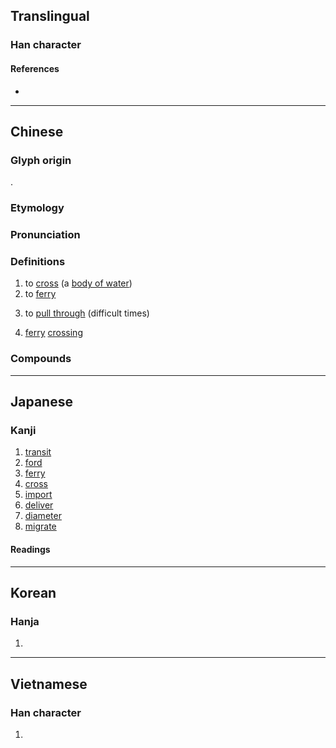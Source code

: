 {{also|疲}}
{{character info/new}}
==Translingual==

===Han character===
{{Han char|rn=85|rad=水|as=09|sn=12|four=30147|canj=EITE|ids=⿰氵度}}

====References====
* {{Han ref|kx=0634.010|dkj=17765|dj=1040.080|hdz=31683.120|uh=6E21|ud=28193|bh=B4E7|bd=46311}}

----

==Chinese==
{{zh-forms}}

===Glyph origin===
{{Han etym}}
{{Han compound|水|alt1=氵|t1=water|度|ls=psc|c1=s|c2=p}}.

===Etymology===
{{rfe|zh|derived from 度?}}

===Pronunciation===
{{zh-pron
|m=dù
|ma=y
|c=dou6
|h=pfs=thu
|mn=tō͘/twv:thō͘
|mc=y
|oc=y
|cat=v,n
}}

===Definitions===
{{zh-hanzi}}

# to [[cross]] (a [[body of water]])
# to [[ferry]]
# {{lb|zh|figurative}} to [[pull through]] (difficult times)
# [[ferry]] [[crossing]]

===Compounds===
{{zh-der|一葦渡江|三豕渡河|中元普渡|偷渡|偷渡客|偷渡黃牛|南渡|古渡|官渡|官渡之戰|岡渡拉|引渡|引渡法|強渡|慈航普渡|截頭渡|搶渡|擺渡|擺渡船|普渡|普渡河|普渡眾生|杯渡|東渡|桃花過渡|桃葉渡|橫渡|泥船渡河|津渡|渡假|渡口|渡子|渡水|渡江|渡江楫|渡河|渡河香象|渡海|渡船|渡輪|渡過|渡錢|渡頭|渡頭雲|渡馬船|濟渡|端陽競渡|競渡|絕渡逢舟|虎渡江|讓渡|賈人渡河|超渡|輪渡|過渡|過渡內閣|過渡時期|過渡金屬|遠渡重洋|關渡|香象渡河}}

{{zh-cat|Elementary}}

----

==Japanese==

===Kanji===
{{ja-kanji|grade=c|rs=水09}}

# [[transit]]
# [[ford]]
# [[ferry]]
# [[cross]]
# [[import]]
# [[deliver]]
# [[diameter]]
# [[migrate]]

====Readings====
{{ja-readings
|goon=ど
|kanon=と
|kun=わた-る, わた-す
|nanori=ただ
}}

----

==Korean==

===Hanja===
{{ko-hanja|hangeul=도|eumhun=|rv=do|mr=to|y=to}}

# {{defn|lang=ko|sort=水09}}

----

==Vietnamese==

===Han character===
{{vi-readings|rs=水09|hanviet=[[đò]], [[đác]], [[độ]], [[đạc]]}}

# {{defn|lang=vi|sort=水09}}

{{cln|vi|Han tu}}